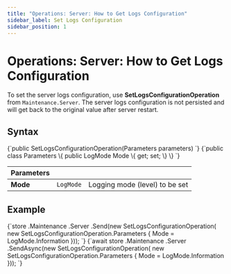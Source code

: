 ---
title: "Operations: Server: How to Get Logs Configuration"
sidebar_label: Set Logs Configuration
sidebar_position: 1
---




# Operations: Server: How to Get Logs Configuration
<LanguageSwitcher supportedLanguages={supportedLanguages} />
<LanguageContent language="csharp">


To set the server logs configuration, use **SetLogsConfigurationOperation** from `Maintenance.Server`. The server logs configuration is not persisted and will get back to the original value after server restart.

## Syntax

<TabItem value="something-something" label="set_logs_1">
<CodeBlock language="csharp">
{`public SetLogsConfigurationOperation(Parameters parameters)
`}
</CodeBlock>
</TabItem>

<TabItem value="something-something" label="set_logs_2">
<CodeBlock language="csharp">
{`public class Parameters
\{
    public LogMode Mode \{ get; set; \}
\}
`}
</CodeBlock>
</TabItem>

| Parameters | | |
| ------------- | ------------- | ----- |
| **Mode** | `LogMode`  | Logging mode (level) to be set |

## Example

<Tabs groupId='languageSyntax'>
<TabItem value="Sync" label="Sync">
<CodeBlock language="csharp">
{`store
    .Maintenance
    .Server
    .Send(new SetLogsConfigurationOperation(
        new SetLogsConfigurationOperation.Parameters
        {
            Mode = LogMode.Information
        }));
`}
</CodeBlock>
</TabItem>
<TabItem value="Async" label="Async">
<CodeBlock language="csharp">
{`await store
    .Maintenance
    .Server
    .SendAsync(new SetLogsConfigurationOperation(
        new SetLogsConfigurationOperation.Parameters
        {
            Mode = LogMode.Information
        }));
`}
</CodeBlock>
</TabItem>
</Tabs>

</LanguageContent>